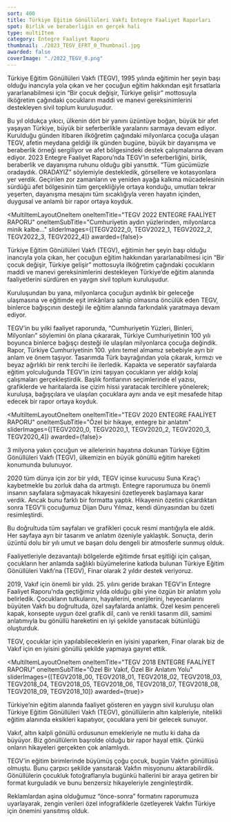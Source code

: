 ```yaml
---
sort: 400
title: Türkiye Eğitim Gönüllüleri Vakfı Entegre Faaliyet Raporları
spot: Birlik ve beraberliğin en gerçek hali
type: multiItem
category: Entegre Faaliyet Raporu
thumbnail: ./2023_TEGV_EFRT_0_Thumbnail.jpg
awarded: false
coverImage: "./2022_TEGV_0.png"
---
```




<MultiItemLayoutOneItem oneItemTitle="TEGV 2023 ENTEGRE FAALİYET RAPORU" oneItemSubTitle="Birlik ve beraberliğin en gerçek hali" sliderImages={[TEGV2023_0]} awarded={true}>

Türkiye Eğitim Gönüllüleri Vakfı (TEGV), 1995 yılında eğitimin her şeyin başı olduğu inancıyla yola çıkan ve her çocuğun eğitim hakkından eşit fırsatlarla yararlanabilmesi için “Bir çocuk değişir, Türkiye gelişir” mottosuyla ilköğretim çağındaki çocukların maddi ve manevi gereksinimlerini destekleyen sivil toplum kuruluşudur.

Bu yıl oldukça yıkıcı, ülkenin dört bir yanını üzüntüye boğan, büyük bir afet yaşayan Türkiye, büyük bir seferberlikle yaralarını sarmaya devam ediyor. Kurulduğu günden itibaren ilköğretim çağındaki milyonlarca çocuğa ulaşan TEGV, afetin meydana geldiği ilk günden bugüne, büyük bir dayanışma ve beraberlik örneği sergiliyor ve afet bölgesindeki destek çalışmalarına devam ediyor. 2023 Entegre Faaliyet Raporu’nda TEGV’in seferberliğini, birlik, beraberlik ve dayanışma ruhunu olduğu gibi yansıttık. “Tüm gücümüzle oradaydık. ORADAYIZ” söylemiyle destekledik, görsellere ve kotasyonlara yer verdik. Geçirilen zor zamanların ve yeniden ayağa kalkma mücadelesinin sürdüğü afet bölgesinin tüm gerçekliğiyle ortaya konduğu, umutları tekrar yeşerten, dayanışma mesajını tüm sıcaklığıyla veren hayatın içinden, duygusal ve anlamlı bir rapor ortaya koyduk.

</MultiItemLayoutOneItem>


<MultiItemLayoutOneItem oneItemTitle="TEGV 2022 ENTEGRE FAALİYET RAPORU" oneItemSubTitle="Cumhuriyetin aydın yüzlerinden, milyonlarca minik kalbe..." sliderImages={[TEGV2022_0, TEGV2022_1, TEGV2022_2, TEGV2022_3, TEGV2022_4]} awarded={false}>

Türkiye Eğitim Gönüllüleri Vakfı (TEGV), eğitimin her şeyin başı olduğu inancıyla yola çıkan, her çocuğun eğitim hakkından yararlanabilmesi için “Bir çocuk değişir, Türkiye gelişir” mottosuyla ilköğretim çağındaki çocukların maddi ve manevi gereksinimlerini destekleyen Türkiye’de eğitim alanında faaliyetlerini sürdüren en yaygın sivil toplum kuruluşudur.

Kuruluşundan bu yana, milyonlarca çocuğun aydınlık bir geleceğe ulaşmasına ve eğitimde eşit imkânlara sahip olmasına öncülük eden TEGV, binlerce bağışçının desteği ile eğitim alanında farkındalık yaratmaya devam ediyor.

TEGV’in bu yılki faaliyet raporunda, “Cumhuriyetin Yüzleri, Binleri, Milyonları” söylemini ön plana çıkararak, Türkiye Cumhuriyetinin 100 yılı boyunca binlerce bağışçı desteği ile ulaşılan milyonlarca çocuğa değindik. Rapor, Türkiye Cumhuriyetinin 100. yılını temel almamız sebebiyle ayrı bir anlam ve önem taşıyor. Tasarımda Türk bayrağından yola çıkarak, kırmızı ve beyaz ağırlıklı bir renk tercihi ile ilerledik. Kapakta ve seperatör sayfalarda eğitim yolculuğunda TEGV’in izini taşıyan çocukların yer aldığı kolaj çalışmaları gerçekleştirdik. Başlık fontlarının seçimlerinde el yazısı, grafiklerde ve haritalarda ise çizim hissi yaratacak tercihlere yönelerek; kuruluşa, bağışçılara ve ulaşılan çocuklara aynı anda ve eşit mesafede hitap edecek bir rapor ortaya koyduk.

</MultiItemLayoutOneItem>


<MultiItemLayoutOneItem oneItemTitle="TEGV 2020 ENTEGRE FAALİYET RAPORU" oneItemSubTitle="Özel bir hikaye, entegre bir anlatım" sliderImages={[TEGV2020_0, TEGV2020_1, TEGV2020_2, TEGV2020_3, TEGV2020_4]} awarded={false}>

3 milyona yakın çocuğun ve ailelerinin hayatına dokunan Türkiye Eğitim Gönüllüleri Vakfı (TEGV), ülkemizin en büyük gönüllü eğitim hareketi konumunda bulunuyor.

2020 tüm dünya için zor bir yıldı, TEGV içinse kurucusu Suna Kıraç’ı kaybetmekle bu zorluk daha da artmıştı. Entegre raporumuza bu önemli insanın sayfalara sığmayacak hikayesini özetleyerek başlamaya karar verdik. Ancak bunu farklı bir formatta yaptık. Hikayenin özetini çıkardıktan sonra TEGV’li çocuğumuz Dijan Duru Yılmaz, kendi dünyasından bu özeti resimleştirdi.

Bu doğrultuda tüm sayfaları ve grafikleri çocuk resmi mantığıyla ele aldık. Her sayfaya ayrı bir tasarım ve anlatım özeniyle yaklaştık. Sonuçta, derin üzüntü dolu bir yılı umut ve başarı dolu dengeli bir atmosferle sunmuş olduk.

</MultiItemLayoutOneItem>


<MultiItemLayoutOneItem oneItemTitle="TEGV 2019 ENTEGRE FAALİYET RAPORU" oneItemSubTitle="Çocuklar için yapılabilecek en güzel şey nedir?" sliderImages={[TEGV2019_0]} awarded={false}>

Faaliyetleriyle dezavantajlı bölgelerde eğitimde fırsat eşitliği için çalışan, çocukların her anlamda sağlıklı büyümelerine katkıda bulunan Türkiye Eğitim Gönüllüleri Vakfı’na (TEGV), Finar olarak 2 yıldır destek veriyoruz.

2019, Vakıf için önemli bir yıldı. 25. yılını geride bırakan TEGV’in Entegre Faaliyet Raporu’nda geçtiğimiz yılda olduğu gibi yine özgün bir anlatım yolu belirledik. Çocukların tutkularını, hayallerini, enerjilerini, heyecanlarını büyüten Vakfı bu doğrultuda, özel sayfalarda anlattık. Özel kesim pencereli kapak, konsepte uygun özel grafik dil, canlı ve renkli tasarım dili, samimi anlatımıyla bu gönüllü hareketini en iyi şekilde yansıtacak bütünlüğü oluşturduk.

TEGV, çocuklar için yapılabileceklerin en iyisini yaparken, Finar olarak biz de Vakıf için en iyisini gönüllü şekilde yapmaya gayret ettik.

</MultiItemLayoutOneItem>


<MultiItemLayoutOneItem oneItemTitle="TEGV 2018 ENTEGRE FAALİYET RAPORU" oneItemSubTitle="Özel Bir Vakıf, Özel Bir Anlatım Yolu" sliderImages={[TEGV2018_00, TEGV2018_01, TEGV2018_02, TEGV2018_03, TEGV2018_04, TEGV2018_05, TEGV2018_06, TEGV2018_07, TEGV2018_08, TEGV2018_09, TEGV2018_10]} awarded={true}>

Türkiye’nin eğitim alanında faaliyet gösteren en yaygın sivil kuruluşu olan Türkiye Eğitim Gönüllüleri Vakfı (TEGV), gönüllülerin altın kalpleriyle, nitelikli eğitim alanında eksikleri kapatıyor, çocuklara yeni bir gelecek sunuyor.

Vakıf, altın kalpli gönüllü ordusunun emekleriyle ne mutlu ki daha da büyüyor. Biz gönüllülerin başrolde olduğu bir rapor hayal ettik. Çünkü onların hikayeleri gerçekten çok anlamlıydı.

TEGV’in eğitim birimlerinde büyümüş çoğu çocuk, bugün Vakfın gönüllüsü olmuştu. Bunu çarpıcı şekilde yansıtarak Vakfın misyonunu aktarabilirdik. Gönüllülerin çocukluk fotoğraflarıyla bugünkü hallerini bir araya getiren bir format kurguladık ve bunu benzersiz hikayeleriyle zenginleştirdik.

Reklamlardan aşina olduğumuz “önce-sonra” formatını raporumuza uyarlayarak, zengin verileri özel infografiklerle özetleyerek Vakfın Türkiye için önemini yansıtmış olduk.

</MultiItemLayoutOneItem>
